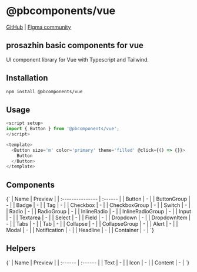 
# @pbcomponents/vue

[GitHub](https://github.com/prosazhin/pbcomponents/tree/main/packages/vue) | [Figma community](https://www.figma.com/community/file/1214486013859546496/pbcomponents)

## prosazhin basic components for vue

UI component library for Vue with Typescript and Tailwind.

## Installation

```bash
npm install @pbcomponents/vue
```

## Usage

```javascript
<script setup>
import { Button } from '@pbcomponents/vue';
</script>

<template>
  <Button size='m' color='primary' theme='filled' @click={() => {}}>
    Button
  </Button>
</template>
```

## Components

<Markdown>
  {`
| Name             | Preview |
| :--------------- | :------ |
| Button           | -       |
| ButtonGroup      | -       |
| Badge            | -       |
| Tag              | -       |
| Checkbox         | -       |
| CheckboxGroup    | -       |
| Switch           | -       |
| Radio            | -       |
| RadioGroup       | -       |
| InlineRadio      | -       |
| InlineRadioGroup | -       |
| Input            | -       |
| Textarea         | -       |
| Select           | -       |
| Field            | -       |
| Dropdown         | -       |
| DropdownItem     | -       |
| Tabs             | -       |
| Tab              | -       |
| Collapse         | -       |
| CollapseGroup    | -       |
| Alert            | -       |
| Modal            | -       |
| Notification     | -       |
| Headline         | -       |
| Container        | -       |
`}
</Markdown>

## Helpers

<Markdown>
  {`
| Name    | Preview |
| :------ | :------ |
| Text    | -       |
| Icon    | -       |
| Content | -       |
`}
</Markdown>
